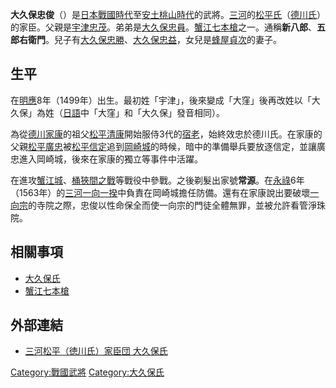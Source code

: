 {{japanese|japanese=大久保 忠俊|kana=おおくぼ ただとし|romaji=Ōkubo Tadatoshi}}
'''大久保忠俊'''（{{bd|1499年||1581年|10月23日||catIdx=Ohkubo Tadatoshi}}）是[[日本戰國時代|日本戰國時代]]至[[安土桃山時代|安土桃山時代]]的武將。[[三河國|三河]]的[[松平氏|松平氏]]（[[德川氏|德川氏]]）的家臣。父親是[[宇津忠茂|宇津忠茂]]。弟弟是[[大久保忠員|大久保忠員]]。[[蟹江七本槍|蟹江七本槍]]之一。通稱'''新八郎'''、'''五郎右衛門'''。兒子有[[大久保忠勝|大久保忠勝]]、[[大久保忠益|大久保忠益]]，女兒是[[蜂屋貞次|蜂屋貞次]]的妻子。

== 生平 ==
在[[明應_(日本)|明應]]8年（1499年）出生。最初姓「宇津」，後來變成「大窪」後再改姓以「大久保」為姓（[[日語|日語]]中「大窪」和「大久保」發音相同）。

為從[[德川家康|德川家康]]的祖父[[松平清康|松平清康]]開始服侍3代的[[宿老|宿老]]，始終效忠於德川氏。在家康的父親[[松平廣忠|松平廣忠]]被[[松平信定|松平信定]]追到[[岡崎城|岡崎城]]的時候，暗中的準備舉兵要放逐信定，並讓廣忠進入岡崎城，後來在家康的獨立等事件中活躍。

在進攻[[蟹江城|蟹江城]]、[[桶狹間之戰|桶狹間之戰]]等戰役中參戰。之後剃髮出家號'''常源'''。在[[永祿|永祿]]6年（1563年）的[[三河一向一揆|三河一向一揆]]中負責在岡崎城擔任防備。還有在家康說出要破壞[[一向宗|一向宗]]的寺院之際，忠俊以性命保全而使一向宗的門徒全體無罪，並被允許看管淨珠院。

== 相關事項 ==
*[[大久保氏|大久保氏]]
*[[蟹江七本槍|蟹江七本槍]]

== 外部連結 ==
*[http://www1.odn.ne.jp/usakun-castle/matudaira/matudaira_039.htm 三河松平（徳川氏）家臣団 大久保氏] {{Wayback|url=http://www1.odn.ne.jp/usakun-castle/matudaira/matudaira_039.htm |date=20200117184634 }}

[[Category:戰國武將|Category:戰國武將]]
[[Category:大久保氏|Category:大久保氏]]